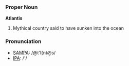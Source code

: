 === Proper Noun ===

'''Atlantis'''

# Mythical country said to have sunken into the ocean

=== Pronunciation ===
*[[w:SAMPA|SAMPA]]: /@t'l{nt@s/
*[[w:IPA|IPA]]: /'/